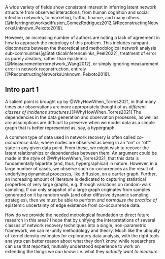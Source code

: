 A wide variety of fields show consistent interest in inferring latent network structure from observed interactions, from human cognition and social infection networks, to marketing, traffic, finance, and many others. [@Inferringnetworksdiffusion_GomezRodriguez2012;@ReconstructingNetworksUnknown_Peixoto2018].

However, an increasing number of authors are noting a lack of agreement in how to approach the metrology of this problem. 
This includes rampant disconnects between the theoretical and methodological network analysis sub-communities[@Statisticalinferencelinks_Peel2022], treatment of error as purely aleatory, rather than epistemic [@Measurementerrornetwork_Wang2012], or simply ignoring measurement error in network reconstruction, entirely [@ReconstructingNetworksUnknown_Peixoto2018]. 

## Intro part 1


A salient point is brought up by @WhyHowWhen_Torres2021, in that many times our observations are more appropriately thought of as _different classes of incidence structures_.[@WhyHowWhen_Torres2021]
The dependencies in the data generation and observation processes, as well as are assumptions are difficult to preserve when we model data as a simple graph that is better represented as, say, a hypergraph. 

A common type of data used in network recovery is often called _co-occurrence_ data, where nodes are observed as being in an "on" or "off" state in any given data point. 
From these, we might wish to recover the latent relationships or dependencies between them. 
An argument could be made in the style of @WhyHowWhen_Torres2021, that this data is fundamentally bipartite (and, thus, hypergraphical) in nature. 
However, in a large number of cases, we observe such co-occurrences as the result of underlying dynamical processes, like diffusion, on a carrier graph. 
_Further_, an increasing amount of literature is dedicated to capturing statistical properties of very large graphs, e.g. through variations on random-walk sampling.
If our only snapshot of a large graph originates from samples generated on it by random walk (and other diffusive dynamic sampling strategies), then we must be able to perform _and normalize the practice of_ epistemic uncertainty of edge existence from co-occurrence data.

How do we provide the needed metrological foundation to direct future research in this area? 
I hope that by unifying the interpretations of several classes of network recovery techniques into a single, non-parametric framework, we can re-unify methodology and theory. 
Much like the ubiquity of kernel density estimates for exploratory data analysis, with the right tools analysts can better reason about what they don't know, while researchers can use that reported, mutually understood experience to work on extending the things we _can know_: i.e. what they _actually want to measure_. 


